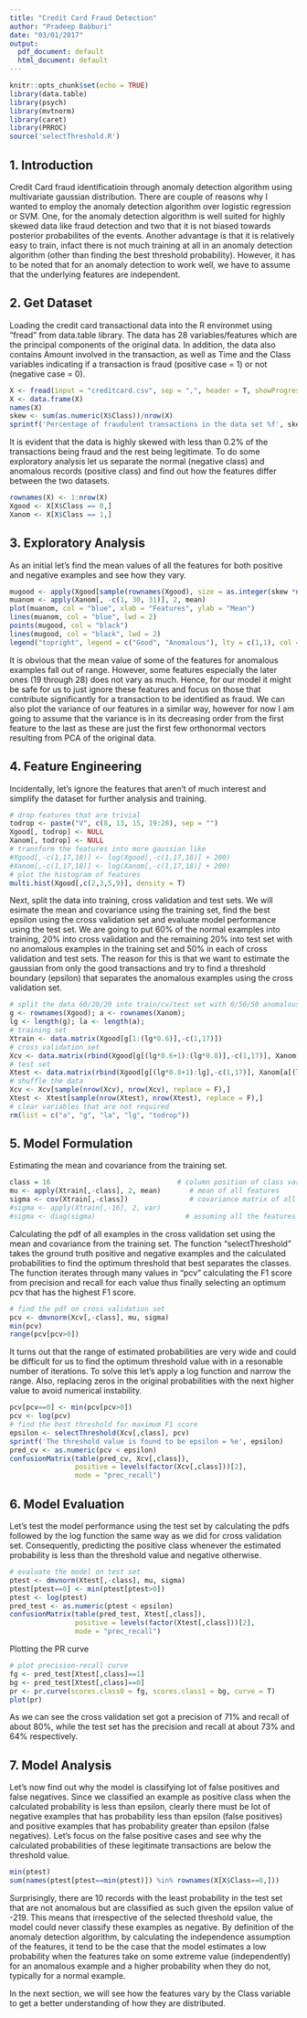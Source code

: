 ```yaml
---
title: "Credit Card Fraud Detection"
author: "Pradeep Babburi"
date: "03/01/2017"
output:
  pdf_document: default
  html_document: default
---
```


```r
knitr::opts_chunk$set(echo = TRUE)
library(data.table)
library(psych)
library(mvtnorm)
library(caret)
library(PRROC)
source('selectThreshold.R')
```
## 1. Introduction
Credit Card fraud identificatioin through anomaly detection algorithm using multivariate gaussian distribution. There are couple of reasons why I wanted to employ the anomaly detection algorithm over logistic regression or SVM. One, for the anomaly detection algorithm is well suited for highly skewed data like fraud detection and two that it is not biased towards posterior probabilites of the events. Another advantage is that it is relatively easy to train, infact there is not much training at all in an anomaly detection algorithm (other than finding the best threshold probability). However, it has to be noted that for an anomaly detection to work well, we have to assume that the underlying features are independent. 

## 2. Get Dataset
Loading the credit card transactional data into the R environmet using "fread" from data.table library. The data has 28 variables/features which are the principal components of the original data. In addition, the data also contains Amount involved in the transaction, as well as Time and the Class variables indicating if a transaction is fraud (positive case = 1) or not (negative case = 0). 
```r
X <- fread(input = "creditcard.csv", sep = ",", header = T, showProgress = T)
X <- data.frame(X)
names(X)
skew <- sum(as.numeric(X$Class))/nrow(X)
sprintf('Percentage of fraudulent transactions in the data set %f', skew*100)
```

It is evident that the data is highly skewed with less than 0.2% of the transactions being fraud and the rest being legitimate. To do some exploratory analysis let us separate the normal (negative class) and anomalous records (positive class) and find out how the features differ between the two datasets.

```r
rownames(X) <- 1:nrow(X)
Xgood <- X[X$Class == 0,]
Xanom <- X[X$Class == 1,]
```

## 3. Exploratory Analysis
As an initial let's find the mean values of all the features for both positive and negative examples and see how they vary. 

```r
mugood <- apply(Xgood[sample(rownames(Xgood), size = as.integer(skew *nrow(X)), replace = F), -c(1, 30, 31)], 2, mean)
muanom <- apply(Xanom[, -c(1, 30, 31)], 2, mean)
plot(muanom, col = "blue", xlab = "Features", ylab = "Mean")
lines(muanom, col = "blue", lwd = 2)
points(mugood, col = "black")
lines(mugood, col = "black", lwd = 2)
legend("topright", legend = c("Good", "Anomalous"), lty = c(1,1), col = c("black", "blue"), lwd = c(2,2))
```

It is obvious that the mean value of some of the features for anomalous examples fall out of range. However, some features especially the later ones (19 through 28) does not vary as much. Hence, for our model it might be safe for us to just ignore these features and focus on those that contribute significantly for a transaction to be identified as fraud. We can also plot the variance of our features in a similar way, however for now I am going to assume that the variance is in its decreasing order from the first feature to the last as these are just the first few orthonormal vectors resulting from PCA of the original data.

## 4. Feature Engineering

Incidentally, let's ignore the features that aren't of much interest and simplify the dataset for further analysis and training. 
```r
# drop features that are trivial
todrop <- paste("V", c(8, 13, 15, 19:28), sep = "")
Xgood[, todrop] <- NULL
Xanom[, todrop] <- NULL
# transform the features into more gaussian like
#Xgood[,-c(1,17,18)] <- log(Xgood[,-c(1,17,18)] + 200)
#Xanom[,-c(1,17,18)] <- log(Xanom[,-c(1,17,18)] + 200)
# plot the histogram of features
multi.hist(Xgood[,c(2,3,5,9)], density = T)
```

Next, split the data into training, cross validation and test sets. We will esimate the mean and covariance using the training set, find the best epsilon using the cross validation set and evaluate model performance using the test set. We are going to put 60% of the normal examples into training, 20% into cross validation and the remaining 20% into test set with no anomalous examples in the training set and 50% in each of cross validation and test sets. The reason for this is that we want to estimate the gaussian from only the good transactions and try to find a threshold boundary (epsilon) that separates the anomalous examples using the cross validation set.

```r
# split the data 60/20/20 into train/cv/test set with 0/50/50 anomalous examples
g <- rownames(Xgood); a <- rownames(Xanom);
lg <- length(g); la <- length(a);
# training set
Xtrain <- data.matrix(Xgood[g[1:(lg*0.6)],-c(1,17)])
# cross validation set
Xcv <- data.matrix(rbind(Xgood[g[(lg*0.6+1):(lg*0.8)],-c(1,17)], Xanom[a[1:(la*0.5)],-c(1,17)]))
# test set
Xtest <- data.matrix(rbind(Xgood[g[(lg*0.8+1):lg],-c(1,17)], Xanom[a[(la*0.5+1):la],-c(1,17)]))
# shuffle the data
Xcv <- Xcv[sample(nrow(Xcv), nrow(Xcv), replace = F),]
Xtest <- Xtest[sample(nrow(Xtest), nrow(Xtest), replace = F),]
# clear variables that are not required
rm(list = c("a", "g", "la", "lg", "todrop"))
```

## 5. Model Formulation
Estimating the mean and covariance from the training set.

```r
class = 16                               # column position of class variable
mu <- apply(Xtrain[,-class], 2, mean)       # mean of all features
sigma <- cov(Xtrain[,-class])               # covariance matrix of all features
#sigma <- apply(Xtrain[,-16], 2, var)    
#sigma <- diag(sigma)                      # assuming all the features are uncorrelated
```

Calculating the pdf of all examples in the cross validation set using the mean and covariance from the training set. The function "selectThreshold" takes the ground truth positive and negative examples and the calculated probabilities to find the optimum threshold that best separates the classes. The function iterates through many values in "pcv" calculating the F1 score from precision and recall for each value thus finally selecting an optimum pcv that has the highest F1 score. 

```r
# find the pdf on cross validation set
pcv <- dmvnorm(Xcv[,-class], mu, sigma)
min(pcv)
range(pcv[pcv>0])
```

It turns out that the range of estimated probabilities are very wide and could be difficult for us to find the optimum threshold value with in a resonable number of iterations. To solve this let's apply a log function and narrow the range. Also, replacing zeros in the original probabilities with the next higher value to avoid numerical instability.

```r
pcv[pcv==0] <- min(pcv[pcv>0])
pcv <- log(pcv)
# find the best threshold for maximum F1 score
epsilon <- selectThreshold(Xcv[,class], pcv)
sprintf('The threshold value is found to be epsilon = %e', epsilon)
pred_cv <- as.numeric(pcv < epsilon)
confusionMatrix(table(pred_cv, Xcv[,class]), 
                positive = levels(factor(Xcv[,class]))[2], 
                mode = "prec_recall")
```

## 6. Model Evaluation

Let's test the model performance using the test set by calculating the pdfs followed by the log function the same way as we did for cross validation set. Consequently, predicting the positive class whenever the estimated probability is less than the threshold value and negative otherwise.

```r
# evaluate the model on test set
ptest <- dmvnorm(Xtest[,-class], mu, sigma)
ptest[ptest==0] <- min(ptest[ptest>0])
ptest <- log(ptest)
pred_test <- as.numeric(ptest < epsilon)
confusionMatrix(table(pred_test, Xtest[,class]), 
                positive = levels(factor(Xtest[,class]))[2], 
                mode = "prec_recall")
```

Plotting the PR curve
```r
# plot precision-recall curve
fg <- pred_test[Xtest[,class]==1]
bg <- pred_test[Xtest[,class]==0]
pr <- pr.curve(scores.class0 = fg, scores.class1 = bg, curve = T)
plot(pr)
```

As we can see the cross validation set got a precision of 71% and recall of about 80%, while the test set has the precision and recall at about 73% and 64% respectively.

## 7. Model Analysis

Let's now find out why the model is classifying lot of false positives and false negatives. Since we classified an example as positive class when the calculated probability is less than epsilon, clearly there must be lot of negative examples that has probability less than epsilon (false positives) and positive examples that has probability greater than epsilon (false negatives). Let's focus on the false positive cases and see why the calculated probabilities of these legitimate transactions are below the threshold value. 

```r
min(ptest)
sum(names(ptest[ptest==min(ptest)]) %in% rownames(X[X$Class==0,]))
```

Surprisingly, there are 10 records with the least probability in the test set that are not anomalous but are classified as such given the epsilon value of -219. This means that irrespective of the selected threshold value, the model could never classify these examples as negative. By definition of the anomaly detection algorithm, by calculating the independence assumption of the features, it tend to be the case that the model estimates a low probability when the features take on some extreme value (independently) for an anomalous example and a higher probability when they do not, typically for a normal example.

In the next section, we will see how the features vary by the Class variable to get a better understanding of how they are distributed.



